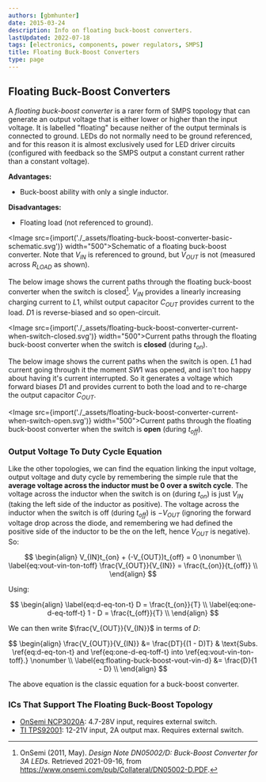 ```yaml
---
authors: [gbmhunter]
date: 2015-03-24
description: Info on floating buck-boost converters.
lastUpdated: 2022-07-18
tags: [electronics, components, power regulators, SMPS]
title: Floating Buck-Boost Converters
type: page
---
```


## Floating Buck-Boost Converters

A _floating buck-boost converter_ is a rarer form of SMPS topology that can generate an output voltage that is either lower or higher than the input voltage. It is labelled "floating" because neither of the output terminals is connected to ground. LEDs do not normally need to be ground referenced, and for this reason it is almost exclusively used for LED driver circuits (configured with feedback so the SMPS output a constant current rather than a constant voltage).

**Advantages:**

* Buck-boost ability with only a single inductor.

**Disadvantages:**

* Floating load (not referenced to ground).

<Image src={import('./_assets/floating-buck-boost-converter-basic-schematic.svg')} width="500">Schematic of a floating buck-boost converter. Note that $V_{IN}$ is referenced to ground, but $V_{OUT}$ is not (measured across $R_{LOAD}$ as shown).</Image>

The below image shows the current paths through the floating buck-boost converter when the switch is closed[^bib-onsemi-floating-buck-boost]. $V_{IN}$ provides a linearly increasing charging current to $L1$, whilst output capacitor $C_{OUT}$ provides current to the load. $D1$ is reverse-biased and so open-circuit.

<Image src={import('./_assets/floating-buck-boost-converter-current-when-switch-closed.svg')} width="500">Current paths through the floating buck-boost converter when the switch is **closed** (during $t_{on}$).</Image>

The below image shows the current paths when the switch is open. $L1$ had current going through it the moment $SW1$ was opened, and isn't too happy about having it's current interrupted. So it generates a voltage which forward biases $D1$ and provides current to both the load and to re-charge the output capacitor $C_{OUT}$.

<Image src={import('./_assets/floating-buck-boost-converter-current-when-switch-open.svg')} width="500">Current paths through the floating buck-boost converter when the switch is **open** (during $t_{off}$).</Image>

### Output Voltage To Duty Cycle Equation

Like the other topologies, we can find the equation linking the input voltage, output voltage and duty cycle by remembering the simple rule that the **average voltage across the inductor must be 0 over a switch cycle**. The voltage across the inductor when the switch is on (during $t_{on}$) is just $V_{IN}$ (taking the left side of the inductor as positive). The voltage across the inductor when the switch is off (during $t_{off}$) is $-V_{OUT}$ (ignoring the forward voltage drop across the diode, and remembering we had defined the positive side of the inductor to be the on the left, hence $V_{OUT}$ is negative). So: 

$$
\begin{align}
V_{IN}t_{on} + (-V_{OUT})t_{off} = 0 \nonumber \\
\label{eq:vout-vin-ton-toff}
\frac{V_{OUT}}{V_{IN}} = \frac{t_{on}}{t_{off}} \\
\end{align}
$$

Using:

$$
\begin{align}
\label{eq:d-eq-ton-t}
D = \frac{t_{on}}{T} \\
\label{eq:one-d-eq-toff-t}
1 - D = \frac{t_{off}}{T} \\
\end{align}
$$

We can then write $\frac{V_{OUT}}{V_{IN}}$ in terms of $D$:

$$
\begin{align}
\frac{V_{OUT}}{V_{IN}} &= \frac{DT}{(1 - D)T} & \text{Subs. \ref{eq:d-eq-ton-t} and \ref{eq:one-d-eq-toff-t} into \ref{eq:vout-vin-ton-toff}.} \nonumber \\
                        \label{eq:floating-buck-boost-vout-vin-d}
                       &= \frac{D}{1 - D} \\
\end{align}
$$

The above equation is the classic equation for a buck-boost converter.

### ICs That Support The Floating Buck-Boost Topology

* [OnSemi NCP3020A](https://www.onsemi.com/pdf/datasheet/ncp3020-d.pdf): 4.7-28V input, requires external switch.
* [TI TPS92001](https://www.ti.com/product/TPS92001): 12-21V input, 2A output max. Requires external switch.

[^bib-microsemi-v-i-mode]:  Maniktala, Sanjaya (2012). _Voltage-Mode, Current-Mode (and Hysteretic Control)_. Microsemi. Retrieved 2021-08-22, from https://www.microsemi.com/document-portal/doc_view/124786-voltage-mode-current-mode-and-hysteretic-control.
[^bib-onsemi-floating-buck-boost]:  OnSemi (2011, May). _Design Note DN05002/D: Buck-Boost Converter for 3A LEDs_. Retrieved 2021-09-16, from https://www.onsemi.com/pub/Collateral/DN05002-D.PDF.
